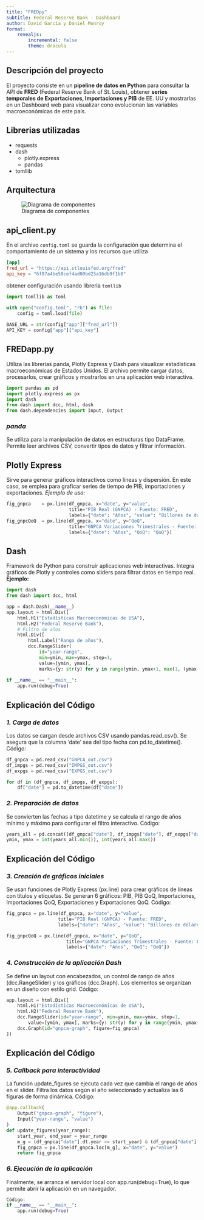 ---
title: "FREDpy"
subtitle: Federal Reserve Bank - Dashboard
author: David García y Daniel Monroy
format: 
    revealjs:
        incremental: false
        theme: dracula
---

## Descripción del proyecto

El proyecto consiste en un **pipeline de datos en Python** para consultar la API de **FRED** (Federal Reserve Bank of St. Louis), obtener **series temporales de Exportaciones, Importaciones y PIB** de EE. UU y mostrarlas en un Dashboard web para visualizar cono evolucionan las variables macroeconómicas de este país.


## Librerias utilizadas
- requests
- dash
  - plotly.express
  - pandas
- tomllib

## Arquitectura

![Diagrama de componentes](diagrama_componentes.png)

## api_client.py
En el archivo `config.toml` se guarda la configuración que determina el comportamiento de un sistema y los recursos que utiliza 

```toml
[app]
fred_url = "https://api.stlouisfed.org/fred"
api_key = "6f87a4be50cef4ad00bd25a16db9f1b0"
```
obtener configuración usando libreria `tomllib`

```python
import tomllib as toml

with open("config.toml", "rb") as file:
    config = toml.load(file)
    
BASE_URL = str(config["app"]["fred_url"])
API_KEY = config["app"]["api_key"]
```
## FREDapp.py
Utiliza las librerías panda, Plotly Express y Dash para visualizar estadísticas macroeconómicas de Estados Unidos. El archivo permite cargar datos, procesarlos, crear gráficos y mostrarlos en una aplicación web interactiva.

```python
import pandas as pd
import plotly.express as px
import dash
from dash import dcc, html, dash 
from dash.dependencies import Input, Output
```
### *panda*
Se utiliza para la manipulación de datos en estructuras tipo DataFrame. Permite leer archivos CSV, convertir tipos de datos y filtrar información.

## Plotly Express
Sirve para generar gráficos interactivos como líneas y dispersión. En este caso, se emplea para graficar series de tiempo de PIB, importaciones y exportaciones.
*Ejemplo de uso:*
```python
fig_gnpca    = px.line(df_gnpca, x="date", y="value",
                       title="PIB Real (GNPCA) - Fuente: FRED",
                       labels={"date": "Años", "value": "Billones de dólares"})
fig_gnpcQoQ  = px.line(df_gnpca, x="date", y="QoQ",
                       title="GNPCA Variaciones Trimestrales - Fuente: FRED",
                       labels={"date": "Años", "QoQ": "QoQ"})
```
## Dash
Framework de Python para construir aplicaciones web interactivas. Integra gráficos de Plotly y controles como sliders para filtrar datos en tiempo real.
**Ejemplo:**
``` python
import dash
from dash import dcc, html

app = dash.Dash(__name__)
app.layout = html.Div([
    html.H1("Estadísticas Macroeconómicas de USA"),
    html.H2("Federal Reserve Bank"),
    # Filtro de años
    html.Div([
        html.Label("Rango de años"),
        dcc.RangeSlider(
            id="year-range",
            min=ymin, max=ymax, step=1,
            value=[ymin, ymax],
            marks={y: str(y) for y in range(ymin, ymax+1, max(1, (ymax-ymin)//8))}
        
if __name__ == "__main__":
    app.run(debug=True)
```

## Explicación del Código

### *1. Carga de datos*
Los datos se cargan desde archivos CSV usando pandas.read_csv(). Se asegura que la columna 'date' sea del tipo fecha con pd.to_datetime().
Código:
```python
df_gnpca = pd.read_csv("GNPCA_out.csv")
df_impgs = pd.read_csv("IMPGS_out.csv")
df_expgs = pd.read_csv("EXPGS_out.csv")

for df in (df_gnpca, df_impgs, df_expgs):
    df["date"] = pd.to_datetime(df["date"])
```

### *2. Preparación de datos*
Se convierten las fechas a tipo datetime y se calcula el rango de años mínimo y máximo para configurar el filtro interactivo.
Código:
```python
years_all = pd.concat([df_gnpca["date"], df_impgs["date"], df_expgs["date"]]).dt.year
ymin, ymax = int(years_all.min()), int(years_all.max())
```
## Explicación del Código

### *3. Creación de gráficos iniciales*
Se usan funciones de Plotly Express (px.line) para crear gráficos de líneas con títulos y etiquetas. Se generan 6 gráficos: PIB, PIB QoQ, Importaciones, Importaciones QoQ, Exportaciones y Exportaciones QoQ.
Código:
```python
fig_gnpca = px.line(df_gnpca, x="date", y="value",
                   title="PIB Real (GNPCA) - Fuente: FRED",
                   labels={"date": "Años", "value": "Billones de dólares"})

fig_gnpcQoQ = px.line(df_gnpca, x="date", y="QoQ",
                      title="GNPCA Variaciones Trimestrales - Fuente: FRED",
                      labels={"date": "Años", "QoQ": "QoQ"})
```
### *4. Construcción de la aplicación Dash*
Se define un layout con encabezados, un control de rango de años (dcc.RangeSlider) y los gráficos (dcc.Graph). Los elementos se organizan en un diseño con estilo grid.
Código:
```python
app.layout = html.Div([
    html.H1("Estadísticas Macroeconómicas de USA"),
    html.H2("Federal Reserve Bank"),
    dcc.RangeSlider(id="year-range", min=ymin, max=ymax, step=1,
        value=[ymin, ymax], marks={y: str(y) for y in range(ymin, ymax+1, 5)}),
    dcc.Graph(id="gnpca-graph", figure=fig_gnpca)
])
```
## Explicación del Código
### *5. Callback para interactividad*
La función update_figures se ejecuta cada vez que cambia el rango de años en el slider. Filtra los datos según el año seleccionado y actualiza las 6 figuras de forma dinámica.
Código:
```python
@app.callback(
    Output("gnpca-graph", "figure"),
    Input("year-range", "value")
)
def update_figures(year_range):
    start_year, end_year = year_range
    m_g = (df_gnpca["date"].dt.year >= start_year) & (df_gnpca["date"].dt.year <= end_year)
    fig_gnpca = px.line(df_gnpca.loc[m_g], x="date", y="value")
    return fig_gnpca
```

### *6. Ejecución de la aplicación*
Finalmente, se arranca el servidor local con app.run(debug=True), lo que permite abrir la aplicación en un navegador.
```python
Código:
if __name__ == "__main__":
    app.run(debug=True)
```
